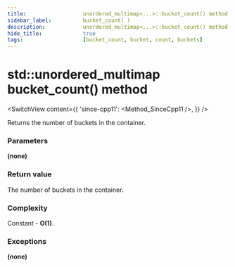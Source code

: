 ```yaml
---
title:					unordered_multimap<...>::bucket_count() method
sidebar_label:			bucket_count( )
description:			unordered_multimap<...>::bucket_count() method C++ documentation
hide_title:				true
tags:					[bucket_count, bucket, count, buckets]
---
```



<!----------------- Codes ---------------------->

<!-- bucket_count() -->

# std::unordered_multimap bucket_count() method

<SwitchView content={{
    'since-cpp11': <Method_SinceCpp11 />,
    }} />

Returns the number of buckets in the container.

### Parameters

**(none)**

### Return value

The number of buckets in the container.

### Complexity

Constant - **O(1)**.

### Exceptions

**(none)**
